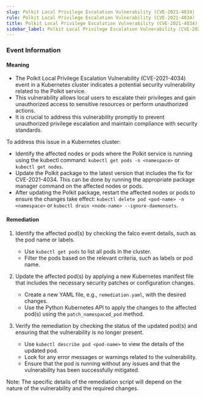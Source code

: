 ```yaml
--- 
slug: Polkit Local Privilege Escalation Vulnerability (CVE-2021-4034)
rule: Polkit Local Privilege Escalation Vulnerability (CVE-2021-4034)
title: Polkit Local Privilege Escalation Vulnerability (CVE-2021-4034)
sidebar_label: Polkit Local Privilege Escalation Vulnerability (CVE-2021-4034)
---
```

                   


### Event Information

#### Meaning

- The Polkit Local Privilege Escalation Vulnerability (CVE-2021-4034) event in a Kubernetes cluster indicates a potential security vulnerability related to the Polkit service.
- This vulnerability allows local users to escalate their privileges and gain unauthorized access to sensitive resources or perform unauthorized actions.
- It is crucial to address this vulnerability promptly to prevent unauthorized privilege escalation and maintain compliance with security standards.

To address this issue in a Kubernetes cluster:
- Identify the affected nodes or pods where the Polkit service is running using the kubectl command: `kubectl get pods -n <namespace>` or `kubectl get nodes`.
- Update the Polkit package to the latest version that includes the fix for CVE-2021-4034. This can be done by running the appropriate package manager command on the affected nodes or pods.
- After updating the Polkit package, restart the affected nodes or pods to ensure the changes take effect: `kubectl delete pod <pod-name> -n <namespace>` or `kubectl drain <node-name> --ignore-daemonsets`.

#### Remediation

1. Identify the affected pod(s) by checking the falco event details, such as the pod name or labels.
   - Use `kubectl get pods` to list all pods in the cluster.
   - Filter the pods based on the relevant criteria, such as labels or pod name.

2. Update the affected pod(s) by applying a new Kubernetes manifest file that includes the necessary security patches or configuration changes.
   - Create a new YAML file, e.g., `remediation.yaml`, with the desired changes.
   - Use the Python Kubernetes API to apply the changes to the affected pod(s) using the `patch_namespaced_pod` method.

3. Verify the remediation by checking the status of the updated pod(s) and ensuring that the vulnerability is no longer present.
   - Use `kubectl describe pod <pod-name>` to view the details of the updated pod.
   - Look for any error messages or warnings related to the vulnerability.
   - Ensure that the pod is running without any issues and that the vulnerability has been successfully mitigated.

Note: The specific details of the remediation script will depend on the nature of the vulnerability and the required changes.

 